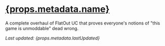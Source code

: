 # [{props.metadata.name}](/project/chloe-collection)

A complete overhaul of FlatOut UC that proves everyone's notions of "this game is unmoddable" dead wrong.

_Last updated: {props.metadata.lastUpdated}_
